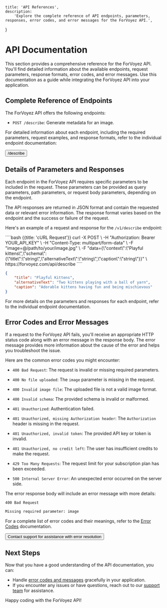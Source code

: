 
	title: 'API References',
	description:
		'Explore the complete reference of API endpoints, parameters, responses, error codes, and error messages for the ForVoyez API.',
}

# API Documentation

This section provides a comprehensive reference for the ForVoyez API. You'll find detailed information about the available endpoints, request parameters, response formats, error codes, and error messages. Use this documentation as a guide while integrating the ForVoyez API into your application.

## Complete Reference of Endpoints

The ForVoyez API offers the following endpoints:

- `POST /describe`: Generate metadata for an image.

For detailed information about each endpoint, including the required parameters, request examples, and response formats, refer to the individual endpoint documentation:

<div className="not-prose">
	<Button href="/describe" variant="text" arrow="right">
		/describe
	</Button>
</div>

## Details of Parameters and Responses

Each endpoint in the ForVoyez API requires specific parameters to be included in the request. These parameters can be provided as query parameters, path parameters, or request body parameters, depending on the endpoint.

The API responses are returned in JSON format and contain the requested data or relevant error information. The response format varies based on the endpoint and the success or failure of the request.

Here's an example of a request and response for the `/v1/describe` endpoint:

<CodeGroup>
````bash {{title: 'cURL Request'}}
curl -X POST \
-H "Authorization: Bearer YOUR_API_KEY" \
-H "Content-Type: multipart/form-data" \
-F "image=@/path/to/your/image.jpg" \
-F "data={\"context\":\"Playful kittens\",\"schema\":{\"title\":\"string\",\"alternativeText\":\"string\",\"caption\":\"string\"}}" \
https://forvoyez.com/api/describe
````

```json {{ title: 'JSON Response' }}
{
	"title": "Playful Kittens",
	"alternativeText": "Two kittens playing with a ball of yarn",
	"caption": "Adorable kittens having fun and being mischievous"
}
```

</CodeGroup>

For more details on the parameters and responses for each endpoint, refer to the individual endpoint documentation.

## Error Codes and Error Messages

If a request to the ForVoyez API fails, you'll receive an appropriate HTTP status code along with an error message in the response body. The error message provides more information about the cause of the error and helps you troubleshoot the issue.

Here are the common error codes you might encounter:

- `400 Bad Request`: The request is invalid or missing required parameters.
- `400 No file uploaded`: The `image` parameter is missing in the request.
- `400 Invalid image file`: The uploaded file is not a valid image format.
- `400 Invalid schema`: The provided schema is invalid or malformed.

- `401 Unauthorized`: Authentication failed.
- `401 Unauthorized, missing Authorization header`: The `Authorization` header is missing in the request.
- `401 Unauthorized, invalid token`: The provided API key or token is invalid.
- `401 Unauthorized, no credit left`: The user has insufficient credits to make the request.

- `429 Too Many Requests`: The request limit for your subscription plan has been exceeded.

- `500 Internal Server Error`: An unexpected error occurred on the server side.

The error response body will include an error message with more details:

```
400 Bad Request
```

```txt
Missing required parameter: image
```

For a complete list of error codes and their meanings, refer to the [Error Codes](/error-codes) documentation.

<div className="not-prose">
	<Button href="/support" variant="text" arrow="right">
		Contact support for assistance with error resolution
	</Button>
</div>

## Next Steps

Now that you have a good understanding of the API documentation, you can:

- Handle [error codes and messages](/error-codes) gracefully in your application.
- If you encounter any issues or have questions, reach out to our [support team](/support) for assistance.

Happy coding with the ForVoyez API!
